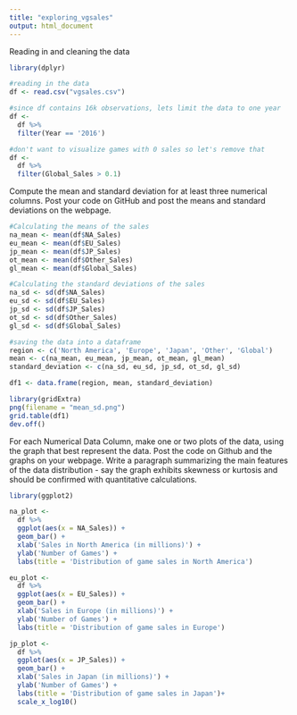 ---
title: "exploring_vgsales"
output: html_document
---
Reading in and cleaning the data
```{r}
library(dplyr)

#reading in the data
df <- read.csv("vgsales.csv")

#since df contains 16k observations, lets limit the data to one year
df <- 
  df %>%
  filter(Year == '2016')

#don't want to visualize games with 0 sales so let's remove that
df <-
  df %>% 
  filter(Global_Sales > 0.1)
```
Compute the mean and standard deviation for at least three numerical columns.
Post your code on GitHub and post the means and standard deviations on the webpage.
```{r}
#Calculating the means of the sales
na_mean <- mean(df$NA_Sales)
eu_mean <- mean(df$EU_Sales)
jp_mean <- mean(df$JP_Sales)
ot_mean <- mean(df$Other_Sales)
gl_mean <- mean(df$Global_Sales)

#Calculating the standard deviations of the sales
na_sd <- sd(df$NA_Sales)
eu_sd <- sd(df$EU_Sales)
jp_sd <- sd(df$JP_Sales)
ot_sd <- sd(df$Other_Sales)
gl_sd <- sd(df$Global_Sales)

#saving the data into a dataframe
region <- c('North America', 'Europe', 'Japan', 'Other', 'Global')
mean <- c(na_mean, eu_mean, jp_mean, ot_mean, gl_mean)
standard_deviation <- c(na_sd, eu_sd, jp_sd, ot_sd, gl_sd)

df1 <- data.frame(region, mean, standard_deviation)

library(gridExtra)
png(filename = "mean_sd.png")
grid.table(df1)
dev.off()
```
For each Numerical Data Column, make one or two plots of the data, using the graph that best represent the data. 
Post the code on Github and the graphs on your webpage.
Write a paragraph summarizing the main features of the data distribution - say the graph exhibits skewness or kurtosis and should be confirmed with quantitative calculations.
```{r}
library(ggplot2)

na_plot <- 
  df %>%
  ggplot(aes(x = NA_Sales)) +
  geom_bar() +
  xlab('Sales in North America (in millions)') +
  ylab('Number of Games') +
  labs(title = 'Distribution of game sales in North America')

eu_plot <- 
  df %>%
  ggplot(aes(x = EU_Sales)) +
  geom_bar() +
  xlab('Sales in Europe (in millions)') +
  ylab('Number of Games') +
  labs(title = 'Distribution of game sales in Europe')

jp_plot <- 
  df %>%
  ggplot(aes(x = JP_Sales)) +
  geom_bar() +
  xlab('Sales in Japan (in millions)') +
  ylab('Number of Games') +
  labs(title = 'Distribution of game sales in Japan')+
  scale_x_log10()

```